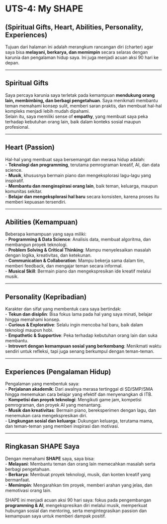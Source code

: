 # UTS-4: My SHAPE
## (Spiritual Gifts, Heart, Abilities, Personality, Experiences)

Tujuan dari halaman ini adalah merangkum rancangan diri (charter) agar saya bisa **melayani, berkarya, dan memimpin** secara selaras dengan karunia dan pengalaman hidup saya. Ini juga menjadi acuan aksi 90 hari ke depan.

---

## Spiritual Gifts
Saya percaya karunia saya terletak pada kemampuan **mendukung orang lain, membimbing, dan berbagi pengetahuan**. Saya menikmati membantu teman memahami konsep sulit, memberi saran praktis, dan membuat hal-hal kompleks menjadi lebih mudah dipahami.  
Selain itu, saya memiliki sense of **empathy**, yang membuat saya peka terhadap kebutuhan orang lain, baik dalam konteks sosial maupun profesional.  

---

## Heart (Passion)
Hal-hal yang membuat saya bersemangat dan merasa hidup adalah:  
- **Teknologi dan programming**, terutama pemrograman kreatif, AI, dan data science.  
- **Musik**, khususnya bermain piano dan mengeksplorasi lagu-lagu yang inspiratif.  
- **Membantu dan menginspirasi orang lain**, baik teman, keluarga, maupun komunitas sekitar.  
- **Belajar dan mengeksplorasi hal baru** secara konsisten, karena proses itu memberi kepuasan tersendiri.  

---

## Abilities (Kemampuan)
Beberapa kemampuan yang saya miliki:  
- **Programming & Data Science**: Analisis data, membuat algoritma, dan membangun proyek teknologi.  
- **Problem Solving & Critical Thinking**: Mampu menyelesaikan masalah dengan logika, kreativitas, dan ketekunan.  
- **Communication & Collaboration**: Mampu bekerja sama dalam tim, memberi feedback, dan mengajar teman secara informal.  
- **Musical Skill**: Bermain piano dan mengekspresikan ide kreatif melalui musik.  

---

## Personality (Kepribadian)
Karakter dan sifat yang membentuk cara saya bertindak:  
- **Tekun dan disiplin**: Bisa fokus lama pada hal yang saya minati, belajar hingga memahami konsep.  
- **Curious & Explorative**: Selalu ingin mencoba hal baru, baik dalam teknologi maupun hobi.  
- **Empathetic & Supportive**: Peka terhadap kebutuhan orang lain dan suka membantu.  
- **Introvert dengan kemampuan sosial yang berkembang**: Menikmati waktu sendiri untuk refleksi, tapi juga senang berkumpul dengan teman-teman.  

---

## Experiences (Pengalaman Hidup)
Pengalaman yang membentuk saya:  
- **Perjalanan akademik**: Dari awalnya merasa tertinggal di SD/SMP/SMA hingga menemukan cara belajar yang efektif dan menyenangkan di ITB.  
- **Kompetisi dan proyek teknologi**: Mengikuti game jam, kompetisi pemrograman, dan proyek AI yang menantang.  
- **Musik dan kreativitas**: Bermain piano, bereksperimen dengan lagu, dan menemukan cara mengekspresikan diri.  
- **Lingkungan sosial dan keluarga**: Dukungan keluarga, terutama mama, dan teman-teman yang memberi inspirasi dan motivasi.  

---

## Ringkasan SHAPE Saya
Dengan memahami **SHAPE** saya, saya bisa:  
- **Melayani**: Membantu teman dan orang lain memecahkan masalah serta berbagi pengetahuan.  
- **Berkarya**: Membuat proyek teknologi, musik, dan konten kreatif yang bermanfaat.  
- **Memimpin**: Mengarahkan tim proyek, memberi arahan yang jelas, dan memotivasi orang lain.  

SHAPE ini menjadi acuan aksi 90 hari saya: fokus pada pengembangan **programming & AI**, mengekspresikan diri melalui musik, memperkuat hubungan sosial dan mentoring, serta mengintegrasikan passion dan kemampuan saya untuk memberi dampak positif.
